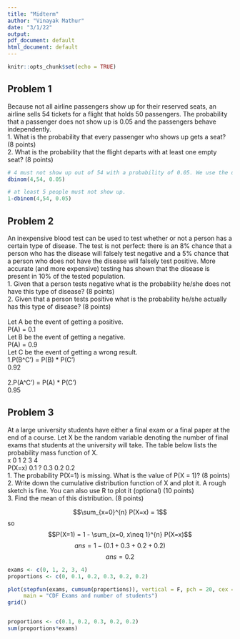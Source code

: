 ---
title: "Midterm"
author: "Vinayak Mathur"
date: "3/1/22"
output:
pdf_document: default
html_document: default
---

```{r setup, include=FALSE}
knitr::opts_chunk$set(echo = TRUE)
```

## Problem 1
Because not all airline passengers show up for their reserved seats, an airline sells 54 tickets for a flight that holds 50 passengers. The probability that a passenger does not show up is 0.05 and the passengers behave independently.\
1. What is the probability that every passenger who shows up gets a seat? (8 points)\
2. What is the probability that the flight departs with at least one empty seat? (8 points)\
```{r}
# 4 must not show up out of 54 with a probability of 0.05. We use the dbinom function to find the value.
dbinom(4,54, 0.05)

# at least 5 people must not show up.
1-dbinom(4,54, 0.05)
```
## Problem 2
An inexpensive blood test can be used to test whether or not a person has a certain type of disease. The test is not perfect: there is an 8% chance that a person who has the disease will falsely test negative and a 5% chance that a person who does not have the disease will falsely test positive. More accurate (and more expensive) testing has shown that the disease is present in 10% of the tested population.\
1. Given that a person tests negative what is the probability he/she does not have this type of disease? (8 points)\
2. Given that a person tests positive what is the probability he/she actually has this type of disease? (8 points)\
\
Let A be the event of getting a positive.\
P(A) = 0.1\
Let B be the event of getting a negative.\
P(A) = 0.9\
Let C be the event of getting a wrong result.\
1.P(B^C') = P(B) * P(C')\
0.92\
\
2.P(A^C') = P(A) * P(C')\
0.95\

## Problem 3
At a large university students have either a final exam or a final paper at the end of a course. Let X be the random variable denoting the number of final exams that students at the university will take. The table below lists the probability mass function of X.\
x	0	1	2	3	4\
P(X=x)	0.1	?	0.3	0.2	0.2\
1. The probability P(X=1) is missing. What is the value of P(X = 1)? (8 points)\
2. Write down the cumulative distribution function of X and plot it. A rough sketch is fine. You can also use R to plot it (optional) (10 points)\
3. Find the mean of this distribution. (8 points)\

$$\sum_{x=0}^{n} P(X=x) = 1$$
so $$P(X=1) = 1 - \sum_{x=0, x\neq 1}^{n} P(X=x)$$
$$ans = 1 - (0.1 + 0.3 + 0.2 + 0.2)$$
$$ans = 0.2$$
```{r}
exams <- c(0, 1, 2, 3, 4)
proportions <- c(0, 0.1, 0.2, 0.3, 0.2, 0.2)

plot(stepfun(exams, cumsum(proportions)), vertical = F, pch = 20, cex = 2, lwd = 2, col = "blue", ylab = "F(x)",
     main = "CDF Exams and number of students")
grid()


proportions <- c(0.1, 0.2, 0.3, 0.2, 0.2)
sum(proportions*exams)
```